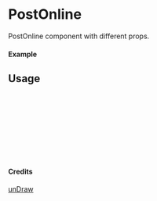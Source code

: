 
<Meta of={PostOnline} title="unDraw/PostOnline" />

# PostOnline

PostOnline component with different props.

#### Example

<Canvas of={PostOnline.Primary} />

## Usage

```ts
import { PostOnline } from "yadl-ui";

const Example = () => {
  return (
      <PostOnline />
  );
};

export default Example;
```

#### Credits
[unDraw](https://undraw.co/illustrations)
